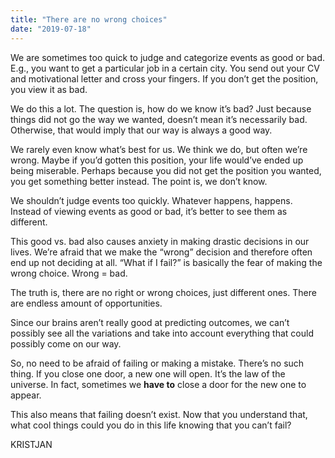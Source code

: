 ```yaml
---
title: "There are no wrong choices"
date: "2019-07-18"
---
```


We are sometimes too quick to judge and categorize events as good or bad. E.g., you want to get a particular job in a certain city. You send out your CV and motivational letter and cross your fingers. If you don’t get the position, you view it as bad.

We do this a lot. The question is, how do we know it’s bad? Just because things did not go the way we wanted, doesn’t mean it’s necessarily bad. Otherwise, that would imply that our way is always a good way.

We rarely even know what’s best for us. We think we do, but often we’re wrong. Maybe if you’d gotten this position, your life would’ve ended up being miserable. Perhaps because you did not get the position you wanted, you get something better instead. The point is, we don’t know.

We shouldn’t judge events too quickly. Whatever happens, happens. Instead of viewing events as good or bad, it’s better to see them as different.

This good vs. bad also causes anxiety in making drastic decisions in our lives. We’re afraid that we make the “wrong” decision and therefore often end up not deciding at all. “What if I fail?” is basically the fear of making the wrong choice. Wrong = bad.

The truth is, there are no right or wrong choices, just different ones. There are endless amount of opportunities.

Since our brains aren’t really good at predicting outcomes, we can’t possibly see all the variations and take into account everything that could possibly come on our way.

So, no need to be afraid of failing or making a mistake. There’s no such thing. If you close one door, a new one will open. It’s the law of the universe. In fact, sometimes we **have to** close a door for the new one to appear.

This also means that failing doesn’t exist. Now that you understand that, what cool things could you do in this life knowing that you can’t fail?

KRISTJAN
